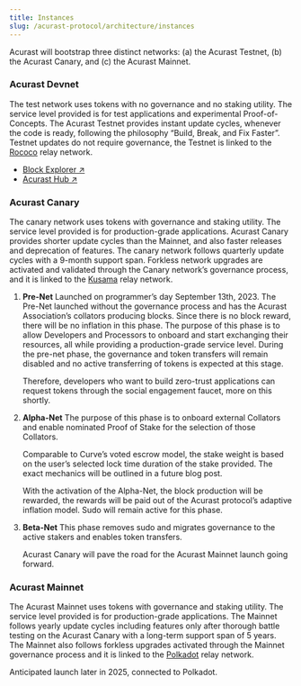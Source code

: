 ```yaml
---
title: Instances
slug: /acurast-protocol/architecture/instances
---
```


Acurast will bootstrap three distinct networks: (a) the Acurast Testnet, (b) the Acurast Canary, and (c) the Acurast Mainnet.

### Acurast Devnet

The test network uses tokens with no governance and no staking utility. The service level provided is for test applications and experimental Proof-of-Concepts. The Acurast Testnet provides instant update cycles, whenever the code is ready, following the philosophy “Build, Break, and Fix Faster”. Testnet updates do not require governance, the Testnet is linked to the [Rococo](https://substrate.io/developers/rococo-network/) relay network.

- [Block Explorer ↗](https://polkadot.js.org/apps/?rpc=wss%3A%2F%2Facurast-devnet-ws.prod.gke.papers.tech#/explorer)
- [Acurast Hub ↗](https://hub.acurast.com)

### Acurast Canary

The canary network uses tokens with governance and staking utility. The service level provided is for production-grade applications. Acurast Canary provides shorter update cycles than the Mainnet, and also faster releases and deprecation of features. The canary network follows quarterly update cycles with a 9-month support span. Forkless network upgrades are activated and validated through the Canary network’s governance process, and it is linked to the [Kusama](https://kusama.network/) relay network.

1. **Pre-Net**
   Launched on programmer’s day September 13th, 2023. The Pre-Net launched without the governance process and has the Acurast Association’s collators producing blocks. Since there is no block reward, there will be no inflation in this phase. The purpose of this phase is to allow Developers and Processors to onboard and start exchanging their resources, all while providing a production-grade service level. During the pre-net phase, the governance and token transfers will remain disabled and no active transferring of tokens is expected at this stage.

   Therefore, developers who want to build zero-trust applications can request tokens through the social engagement faucet, more on this shortly.

1. **Alpha-Net**
   The purpose of this phase is to onboard external Collators and enable nominated Proof of Stake for the selection of those Collators.

   Comparable to Curve’s voted escrow model, the stake weight is based on the user’s selected lock time duration of the stake provided. The exact mechanics will be outlined in a future blog post.

   With the activation of the Alpha-Net, the block production will be rewarded, the rewards will be paid out of the Acurast protocol’s adaptive inflation model. Sudo will remain active for this phase.

1. **Beta-Net**
   This phase removes sudo and migrates governance to the active stakers and enables token transfers.

   Acurast Canary will pave the road for the Acurast Mainnet launch going forward.

### Acurast Mainnet

The Acurast Mainnet uses tokens with governance and staking utility. The service level provided is for production-grade applications. The Mainnet follows yearly update cycles including features only after thorough battle testing on the Acurast Canary with a long-term support span of 5 years. The Mainnet also follows forkless upgrades activated through the Mainnet governance process and it is linked to the [Polkadot](https://www.polkadot.network/) relay network.

Anticipated launch later in 2025, connected to Polkadot.
